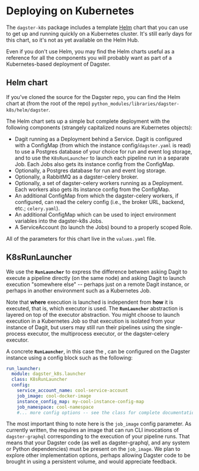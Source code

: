 
<DynamicMetaTags
  title="Deploying on Kubernetes | Dagster"
  description="Dagster is a system for building modern data applications."
/>

# Deploying on Kubernetes

The `dagster-k8s` package includes a template [Helm](https://helm.sh/)
chart that you can use to get up and running quickly on a Kubernetes
cluster. It's still early days for this chart, so it's not as yet
available on the Helm Hub.

Even if you don't use Helm, you may find the Helm charts useful as a
reference for all the components you will probably want as part of a
Kubernetes-based deployment of Dagster.

## Helm chart

If you've cloned the source for the Dagster repo, you can find the Helm
chart at (from the root of the repo)
`python_modules/libraries/dagster-k8s/helm/dagster`.

The Helm chart sets up a simple but complete deployment with the
following components (strangely capitalized nouns are Kubernetes
objects):

- Dagit running as a Deployment behind a Service. Dagit is configured
  with a ConfigMap (from which the instance config/`dagster.yaml` is
  read) to use a Postgres database of your choice for run and event
  log storage, and to use the `K8sRunLauncher` to launch each pipeline
  run in a separate Job. Each Jobs also gets its instance config from
  the ConfigMap.
- Optionally, a Postgres database for run and event log storage.
- Optionally, a RabbitMQ as a dagster-celery broker.
- Optionally, a set of dagster-celery workers running as a Deployment.
  Each workers also gets its instance config from the ConfigMap.
- An additional ConfigMap from which the dagster-celery workers, if
  configured, can read the celery config (i.e., the broker URL,
  backend, etc.; `celery.yaml`).
- An additional ConfigMap which can be used to inject environment
  variables into the dagster-k8s Jobs.
- A ServiceAccount (to launch the Jobs) bound to a properly scoped
  Role.

All of the parameters for this chart live in the `values.yaml` file.

## K8sRunLauncher

We use the **`RunLauncher`** to
express the difference between asking Dagit to execute a pipeline
directly (on the same node) and asking Dagit to launch execution
"somewhere else" -- perhaps just on a remote Dagit instance, or
perhaps in another environment such as a Kubernetes Job.

Note that **where** execution is launched is independent from **how** it
is executed, that is, which executor is used. The **`RunLauncher`** abstraction is
layered on top of the executor abstraction. You might choose to launch
execution in a Kubernetes Job so that execution is isolated from your
instance of Dagit, but users may still run their pipelines using the
single-process executor, the multiprocess executor, or the
dagster-celery executor.

A concrete **`RunLauncher`**, in
this case the <PyObject module="dagster_k8s" object="K8sRunLauncher" />,
can be configured on the Dagster instance using a config block such as the following:

```yaml
run_launcher:
  module: dagster_k8s.launcher
  class: K8sRunLauncher
  config:
    service_account_name: cool-service-account
    job_image: cool-docker-image
    instance_config_map: my-cool-instance-config-map
    job_namespace: cool-namespace
    #... more config options -- see the class for complete documentation
```

The most important thing to note here is the `job_image` config
parameter. As currently written, the <PyObject module="dagster_k8s" object="K8sRunLauncher" />
requires an image that can run CLI invocations of `dagster-graphql`
corresponding to the execution of your pipeline runs. That means that
your Dagster code (as well as dagster-graphql, and any system or Python
dependencies) must be present on the `job_image`. We plan to explore
other implementation options, perhaps allowing Dagster code to be
brought in using a persistent volume, and would appreciate feedback.

